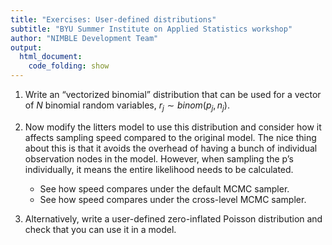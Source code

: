 ```yaml
---
title: "Exercises: User-defined distributions"
subtitle: "BYU Summer Institute on Applied Statistics workshop"
author: "NIMBLE Development Team"
output:
  html_document:
    code_folding: show
---
```


1) Write an "vectorized binomial" distribution that can be used for a vector of $N$ binomial random variables, $r_j \sim binom(p_j, n_j)$.

2) Now modify the litters model to use this distribution and consider how it affects sampling speed compared to the original model. The nice thing about this is that it avoids the overhead of having a bunch of individual observation nodes in the model. However, when sampling the p's individually, it means the entire likelihood needs to be calculated.

   - See how speed compares under the default MCMC sampler.
   - See how speed compares under the cross-level MCMC sampler.

3) Alternatively, write a user-defined zero-inflated Poisson distribution and check that you can use it in a model.
